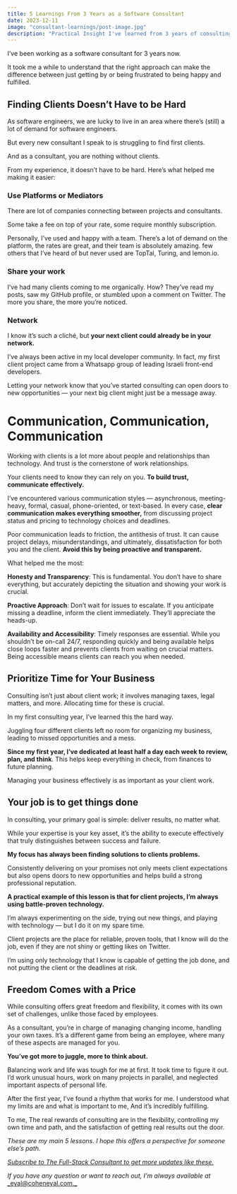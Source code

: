 ```yaml
---
title: 5 Learnings From 3 Years as a Software Consultant
date: 2023-12-11
image: "consultant-learnings/post-image.jpg"
description: "Practical Insight I've learned from 3 years of consulting"
---
```


I’ve been working as a software consultant for 3 years now.

It took me a while to understand that the right approach can make the difference between just getting by or being frustrated to being happy and fulfilled.

## Finding Clients Doesn’t Have to be Hard

As software engineers, we are lucky to live in an area where there’s (still) a lot of demand for software engineers.

But every new consultant I speak to is struggling to find first clients.

And as a consultant, you are nothing without clients.

From my experience, it doesn’t have to be hard. Here’s what helped me making it easier:

### Use Platforms or Mediators

There are lot of companies connecting between projects and consultants.

Some take a fee on top of your rate, some require monthly subscription.

Personally, I’ve used and happy with a.team. There’s a lot of demand on the platform, the rates are great, and their team is absolutely amazing.
few others that I’ve heard of but never used are TopTal, Turing, and lemon.io.

### Share your work

I’ve had many clients coming to me organically.
How? They’ve read my posts, saw my GitHub profile, or stumbled upon a comment on Twitter. The more you share, the more you’re noticed.

### Network

I know it’s such a cliché, but **your next client could already be in your network.**

I’ve always been active in my local developer community. In fact, my first client project came from a Whatsapp group of leading Israeli front-end developers.

Letting your network know that you’ve started consulting can open doors to new opportunities — your next big client might just be a message away.

# Communication, Communication, Communication

Working with clients is a lot more about people and relationships than technology. And trust is the cornerstone of work relationships.

Your clients need to know they can rely on you. **To build trust, communicate effectively.**

I’ve encountered various communication styles — asynchronous, meeting-heavy, formal, casual, phone-oriented, or text-based. In every case, **clear communication makes everything smoother,** from discussing project status and pricing to technology choices and deadlines.

Poor communication leads to friction, the antithesis of trust. It can cause project delays, misunderstandings, and ultimately, dissatisfaction for both you and the client. **Avoid this by being proactive and transparent.**

What helped me the most:

**Honesty and Transparency**: This is fundamental. You don’t have to share everything, but accurately depicting the situation and showing your work is crucial.

**Proactive Approach**: Don’t wait for issues to escalate. If you anticipate missing a deadline, inform the client immediately. They’ll appreciate the heads-up.

**Availability and Accessibility**: Timely responses are essential. While you shouldn’t be on-call 24/7, responding quickly and being available helps close loops faster and prevents clients from waiting on crucial matters. Being accessible means clients can reach you when needed.

## Prioritize Time for Your Business

Consulting isn’t just about client work; it involves managing taxes, legal matters, and more. Allocating time for these is crucial.

In my first consulting year, I’ve learned this the hard way.

Juggling four different clients left no room for organizing my business, leading to missed opportunities and a mess.

**Since my first year, I’ve dedicated at least half a day each week to review, plan, and think**. This helps keep everything in check, from finances to future planning.

Managing your business effectively is as important as your client work.

## Your job is to get things done

In consulting, your primary goal is simple: deliver results, no matter what.

While your expertise is your key asset, it’s the ability to execute effectively that truly distinguishes between success and failure.

**My focus has always been finding solutions to clients problems.**

Consistently delivering on your promises not only meets client expectations but also opens doors to new opportunities and helps build a strong professional reputation.

**A practical example of this lesson is that for client projects, I’m always using battle-proven technology.**

I’m always experimenting on the side, trying out new things, and playing with technology — but I do it on my spare time.

Client projects are the place for reliable, proven tools, that I know will do the job, even if they are not shiny or getting likes on Twitter.

I’m using only technology that I know is capable of getting the job done, and not putting the client or the deadlines at risk.

## Freedom Comes with a Price

While consulting offers great freedom and flexibility, it comes with its own set of challenges, unlike those faced by employees.

As a consultant, you’re in charge of managing changing income, handling your own taxes. It’s a different game from being an employee, where many of these aspects are managed for you.

**You’ve got more to juggle, more to think about.**

Balancing work and life was tough for me at first. It took time to figure it out. I’d work unusual hours, work on many projects in parallel, and neglected important aspects of personal life.

After the first year, I’ve found a rhythm that works for me. I understood what my limits are and what is important to me, And it’s incredibly fulfilling.

To me, The real rewards of consulting are in the flexibility, controlling my own time and path, and the satisfaction of getting real results out the door.

_These are my main 5 lessons. I hope this offers a perspective for someone else’s path._

[_Subscribe to The Full-Stack Consultant to get more updates like these._](https://coheneyal.substack.com/about)

_If you have any question or want to reach out, I’m always available at_ [_eyal@coheneyal.com._](http://eyal@coheneyal.com)
